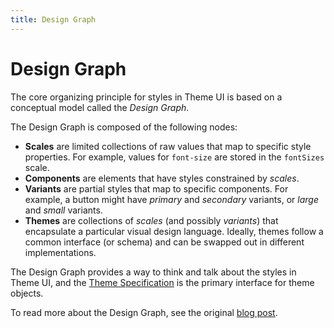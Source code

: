 ```yaml
---
title: Design Graph
---
```


# Design Graph

The core organizing principle for styles in Theme UI is based
on a conceptual model called the _Design Graph_.

The Design Graph is composed of the following nodes:

- **Scales** are limited collections of raw values that map to specific style properties.
  For example, values for `font-size` are stored in the `fontSizes` scale.
- **Components** are elements that have styles constrained by _scales_.
- **Variants** are partial styles that map to specific components.
  For example, a button might have _primary_ and _secondary_ variants, or _large_ and _small_ variants.
- **Themes** are collections of _scales_ (and possibly _variants_) that encapsulate a particular visual design language.
  Ideally, themes follow a common interface (or schema) and can be swapped out in different implementations.

The Design Graph provides a way to think and talk about the styles in Theme UI,
and the [Theme Specification][] is the primary interface for theme objects.

To read more about the Design Graph, see the original [blog post][].

[blog post]: https://jxnblk.com/blog/design-graph
[theme specification]: /theme-spec
